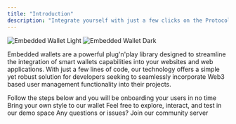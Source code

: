 ```yaml
---
title: "Introduction"
description: "Integrate yourself with just a few clicks on the Protocol"
---
```


<img
  className="block dark:hidden"
  src="/images/e-w-light.svg"
  alt="Embedded Wallet Light"
/>
<img
  className="hidden dark:block"
  src="/images/e-w-dark.svg"
  alt="Embedded Wallet Dark"
/>

Embedded wallets are a powerful plug'n'play library designed to streamline the integration of smart wallets capabilities into your websites and web applications. With just a few lines of code, our technology offers a simple yet robust solution for developers seeking to seamlessly incorporate Web3 based user management functionality into their projects.

<CardGroup cols={2}>
  <Card title="Get started" href="/recipes/first-request">
    Follow the steps below and you will be onboarding your users in no time
  </Card>
  <Card title="Customization" href="/recipes/first-request">
    Bring your own style to our wallet
  </Card>
  <Card title="Playground" href="https://lumx.io/en/playground">
    Feel free to explore, interact, and test in our demo space
  </Card>
  <Card title="Discord" href="https://discord.gg/FmN3KNjXnr">
    Any questions or issues? Join our community server
  </Card>
</CardGroup>
